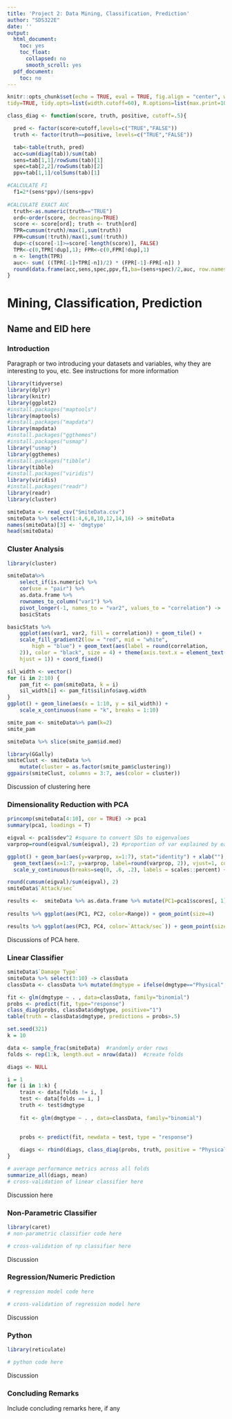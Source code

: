 ```yaml
---
title: 'Project 2: Data Mining, Classification, Prediction'
author: "SDS322E"
date: ''
output:
  html_document:
    toc: yes
    toc_float:
      collapsed: no
      smooth_scroll: yes
  pdf_document:
    toc: no
---
```


```r
knitr::opts_chunk$set(echo = TRUE, eval = TRUE, fig.align = "center", warning = F, message = F,
tidy=TRUE, tidy.opts=list(width.cutoff=60), R.options=list(max.print=100))

class_diag <- function(score, truth, positive, cutoff=.5){

  pred <- factor(score>cutoff,levels=c("TRUE","FALSE"))
  truth <- factor(truth==positive, levels=c("TRUE","FALSE"))

  tab<-table(truth, pred)
  acc=sum(diag(tab))/sum(tab)
  sens=tab[1,1]/rowSums(tab)[1]
  spec=tab[2,2]/rowSums(tab)[2]
  ppv=tab[1,1]/colSums(tab)[1]

#CALCULATE F1
  f1=2*(sens*ppv)/(sens+ppv)
  
#CALCULATE EXACT AUC
  truth<-as.numeric(truth=="TRUE")
  ord<-order(score, decreasing=TRUE)
  score <- score[ord]; truth <- truth[ord]
  TPR=cumsum(truth)/max(1,sum(truth))
  FPR=cumsum(!truth)/max(1,sum(!truth))
  dup<-c(score[-1]>=score[-length(score)], FALSE)
  TPR<-c(0,TPR[!dup],1); FPR<-c(0,FPR[!dup],1)
  n <- length(TPR)
  auc<- sum( ((TPR[-1]+TPR[-n])/2) * (FPR[-1]-FPR[-n]) )
  round(data.frame(acc,sens,spec,ppv,f1,ba=(sens+spec)/2,auc, row.names = "Metrics"),4)
}
```

# Mining, Classification, Prediction

## Name and EID here

### Introduction 

Paragraph or two introducing your datasets and variables, why they are interesting to you, etc. See instructions for more information

```R
library(tidyverse)
library(dplyr)
library(knitr)
library(ggplot2)
#install.packages("maptools")
library(maptools)
#install.packages("mapdata")
library(mapdata)
#install.packages("ggthemes")
#install.packages("usmap")
library("usmap")
library(ggthemes)
#install.packages("tibble")
library(tibble)
#install.packages("viridis")
library(viridis)
#install.packages("readr")
library(readr)
library(cluster)
```

```R
smiteData <- read_csv("SmiteData.csv")
smiteData %>% select(1:4,6,8,10,12,14,16) -> smiteData
names(smiteData)[3] <- 'dmgtype'
head(smiteData)

```

### Cluster Analysis

```R
library(cluster)

smiteData%>%
    select_if(is.numeric) %>%
    cor(use = "pair") %>%
    as.data.frame %>%
    rownames_to_column("var1") %>%
    pivot_longer(-1, names_to = "var2", values_to = "correlation") ->
    basicStats

basicStats %>%
    ggplot(aes(var1, var2, fill = correlation)) + geom_tile() +
    scale_fill_gradient2(low = "red", mid = "white",
        high = "blue") + geom_text(aes(label = round(correlation,
    2)), color = "black", size = 4) + theme(axis.text.x = element_text(angle = 90,
    hjust = 1)) + coord_fixed()
```

```r
sil_width <- vector()
for (i in 2:10) {
    pam_fit <- pam(smiteData, k = i)
    sil_width[i] <- pam_fit$silinfo$avg.width
}
ggplot() + geom_line(aes(x = 1:10, y = sil_width)) +
    scale_x_continuous(name = "k", breaks = 1:10)
```
```r
smite_pam <- smiteData%>% pam(k=2)
smite_pam

smiteData %>% slice(smite_pam$id.med)
```

```r
library(GGally)
smiteClust <- smiteData %>%
    mutate(cluster = as.factor(smite_pam$clustering))
ggpairs(smiteClust, columns = 3:7, aes(color = cluster))
```

Discussion of clustering here
    
    
### Dimensionality Reduction with PCA

```R
princomp(smiteData[4:10], cor = TRUE) -> pca1
summary(pca1, loadings = T)
```
```r
eigval <- pca1$sdev^2 #square to convert SDs to eigenvalues
varprop=round(eigval/sum(eigval), 2) #proportion of var explained by each PC

ggplot() + geom_bar(aes(y=varprop, x=1:7), stat="identity") + xlab("") + geom_path(aes(y=varprop, x=1:7)) + 
  geom_text(aes(x=1:7, y=varprop, label=round(varprop, 2)), vjust=1, col="white", size=5) + 
  scale_y_continuous(breaks=seq(0, .6, .2), labels = scales::percent) + scale_x_continuous(breaks=1:10)
```

```r
round(cumsum(eigval)/sum(eigval), 2) 
smiteData$`Attack/sec`
```

```r
results <-  smiteData %>% as.data.frame %>% mutate(PC1=pca1$scores[, 1], PC2=pca1$scores[, 2], PC3=pca1$scores[, 3], PC4=pca1$scores[, 4])  #add PCs
  
results %>% ggplot(aes(PC1, PC2, color=Range)) + geom_point(size=4)

results %>% ggplot(aes(PC3, PC4, color=`Attack/sec`)) + geom_point(size=4)
```

Discussions of PCA here. 

###  Linear Classifier

```R
smiteData$`Damage Type`
smiteData %>% select(3:10) -> classData
classData <- classData %>% mutate(dmgtype = ifelse(dmgtype=="Physical",1,0))

fit <- glm(dmgtype ~ . , data=classData, family="binomial") 
probs <- predict(fit, type="response")
class_diag(probs, classData$dmgtype, positive="1")
table(truth = classData$dmgtype, predictions = probs>.5)
```

```R
set.seed(321)
k = 10

data <- sample_frac(smiteData)  #randomly order rows
folds <- rep(1:k, length.out = nrow(data))  #create folds

diags <- NULL

i = 1
for (i in 1:k) {
    train <- data[folds != i, ]
    test <- data[folds == i, ]
    truth <- test$dmgtype
    
    fit <- glm(dmgtype ~ . , data=classData, family="binomial")
    

    probs <- predict(fit, newdata = test, type = "response")
    
    diags <- rbind(diags, class_diag(probs, truth, positive = "Physical"))
}

# average performance metrics across all folds
summarize_all(diags, mean)
# cross-validation of linear classifier here
```

Discussion here

### Non-Parametric Classifier

```R
library(caret)
# non-parametric classifier code here
```

```R
# cross-validation of np classifier here
```

Discussion


### Regression/Numeric Prediction

```R
# regression model code here
```

```R
# cross-validation of regression model here
```

Discussion

### Python 

```R
library(reticulate)
```

```python
# python code here
```

Discussion

### Concluding Remarks

Include concluding remarks here, if any




